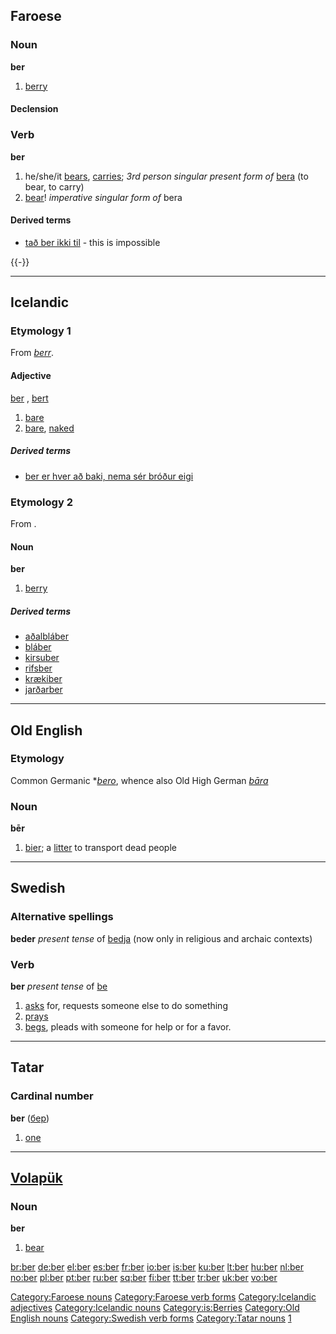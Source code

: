 {{also|beer|berr}}
==Faroese==

===Noun===
'''ber''' {{n}}

# [[berry]]

====Declension====
{{fo-decl-noun-n22|ber}}

===Verb===
{{fo-conj-54|b|e|r|o|a|ó}}
'''ber'''

# he/she/it [[bears]], [[carries]]; ''3rd person singular present form of'' [[bera#Faroese|bera]] (to bear, to carry)
# [[bear]]! ''imperative singular form of'' bera

====Derived terms====
* [[tað ber ikki til]] - this is impossible
{{-}}

[[Category:Faroese nouns]]
[[Category:Faroese verb forms]]

----

==Icelandic==

===Etymology 1===
From {{etyl|non|is}} ''[[berr]]''.

====Adjective====
[[ber]] {{m|f}}, [[bert]] {{n}}

# [[bare]]
# [[bare]], [[naked]]

=====Derived terms=====
* [[ber er hver að baki, nema sér bróður eigi]]

===Etymology 2===
{{Icelandic declension hk sb 01 j|ber}}
From {{etyl|non|is}}.

====Noun====
'''ber''' {{n}}

# [[berry]]

=====Derived terms=====
* [[aðalbláber]]
* [[bláber]]
* [[kirsuber]]
* [[rifsber]]
* [[krækiber]]
* [[jarðarber]]

[[Category:Icelandic adjectives]]
[[Category:Icelandic nouns]]
[[Category:is:Berries]]

----

==Old English==

===Etymology===
Common Germanic *''[[bero]]'', whence also Old High German ''[[bāra]]''

===Noun===
'''bēr''' {{f}}

# [[bier]]; a [[litter]] to transport dead people

[[Category:Old English nouns]]

----

==Swedish==

===Alternative spellings===
'''beder''' ''present tense'' of [[bedja]] (now only in religious and archaic contexts)

===Verb===
'''ber''' ''present tense'' of [[be]]

# [[ask]]s for, requests someone else to do something
# [[pray]]s
# [[beg]]s, pleads with someone for help or for a favor.

[[Category:Swedish verb forms]]

----

==Tatar==

===Cardinal number===
'''ber''' ([[бер]])

# {{cardinal|lang=tt}} [[one]]

[[Category:Tatar nouns]]
[[Category:tt:Cardinal numbers|1]]

----

==[[Volapük]]==

===Noun===
'''ber'''

# [[bear]]

[[br:ber]]
[[de:ber]]
[[el:ber]]
[[es:ber]]
[[fr:ber]]
[[io:ber]]
[[is:ber]]
[[ku:ber]]
[[lt:ber]]
[[hu:ber]]
[[nl:ber]]
[[no:ber]]
[[pl:ber]]
[[pt:ber]]
[[ru:ber]]
[[sq:ber]]
[[fi:ber]]
[[tt:ber]]
[[tr:ber]]
[[uk:ber]]
[[vo:ber]]